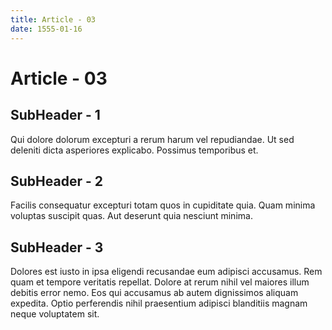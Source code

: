 ```yaml
---
title: Article - 03
date: 1555-01-16
---
```


# Article - 03

## SubHeader - 1

Qui dolore dolorum excepturi a rerum harum vel repudiandae. Ut sed deleniti dicta asperiores explicabo. Possimus temporibus et.

## SubHeader - 2

Facilis consequatur excepturi totam quos in cupiditate quia. Quam minima voluptas suscipit quas. Aut deserunt quia nesciunt minima.

## SubHeader - 3

Dolores est iusto in ipsa eligendi recusandae eum adipisci accusamus. Rem quam et tempore veritatis repellat. Dolore at rerum nihil vel maiores illum debitis error nemo. Eos qui accusamus ab autem dignissimos aliquam expedita. Optio perferendis nihil praesentium adipisci blanditiis magnam neque voluptatem sit.
